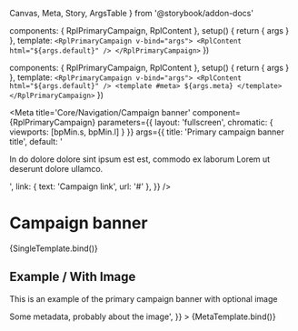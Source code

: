   Canvas,
  Meta,
  Story,
  ArgsTable
} from '@storybook/addon-docs'

  components: { RplPrimaryCampaign, RplContent },
  setup() {
    return { args }
  },
  template: `
    <RplPrimaryCampaign v-bind="args">
      <RplContent html="${args.default}" />
    </RplPrimaryCampaign>
  `
})

  components: { RplPrimaryCampaign, RplContent },
  setup() {
    return { args }
  },
  template: `
    <RplPrimaryCampaign v-bind="args">
      <RplContent html="${args.default}" />
      <template #meta>
        ${args.meta}
      </template>
    </RplPrimaryCampaign>
  `
})

<Meta
  title='Core/Navigation/Campaign banner'
  component={RplPrimaryCampaign}
  parameters={{
    layout: 'fullscreen',
    chromatic: {
      viewports: [bpMin.s, bpMin.l]
    }
  }}
  args={{
    title: 'Primary campaign banner title',
    default: '<p>In do dolore dolore sint ipsum est est, commodo ex laborum Lorem ut deserunt dolore ullamco.</p>',
    link: { text: 'Campaign link', url: '#' },
  }}
/>

# Campaign banner

<ArgsTable of={RplPrimaryCampaign} />

<Canvas>
  <Story
    name='Primary'
    play={a11yStoryCheck}
  >
    {SingleTemplate.bind()}
  </Story>
</Canvas>

## Example / With Image

This is an example of the primary campaign banner with optional image

<Canvas>
  <Story
    name='Primary/Image'
    play={a11yStoryCheck}
    args={{
      image: {
        src: 'img/image-landscape-m.jpg',
      },
      meta: '<span>Some metadata, probably about the image</span>',
    }}
  >
    {MetaTemplate.bind()}
  </Story>
</Canvas>
